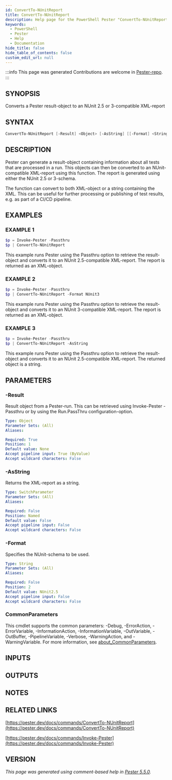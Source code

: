 ```yaml
---
id: ConvertTo-NUnitReport
title: ConvertTo-NUnitReport
description: Help page for the PowerShell Pester "ConvertTo-NUnitReport" command
keywords:
  - PowerShell
  - Pester
  - Help
  - Documentation
hide_title: false
hide_table_of_contents: false
custom_edit_url: null
---
```


:::info This page was generated
Contributions are welcome in [Pester-repo](https://github.com/pester/pester).
:::

## SYNOPSIS

Converts a Pester result-object to an NUnit 2.5 or 3-compatible XML-report

## SYNTAX

```powershell
ConvertTo-NUnitReport [-Result] <Object> [-AsString] [[-Format] <String>] [<CommonParameters>]
```

## DESCRIPTION

Pester can generate a result-object containing information about all
tests that are processed in a run.
This objects can then be converted to an
NUnit-compatible XML-report using this function.
The report is generated
using either the NUnit 2.5 or 3-schema.

The function can convert to both XML-object or a string containing the XML.
This can be useful for further processing or publishing of test results,
e.g.
as part of a CI/CD pipeline.

## EXAMPLES

### EXAMPLE 1

```powershell
$p = Invoke-Pester -Passthru
$p | ConvertTo-NUnitReport
```

This example runs Pester using the Passthru option to retrieve the result-object and
converts it to an NUnit 2.5-compatible XML-report.
The report is returned as an XML-object.

### EXAMPLE 2

```powershell
$p = Invoke-Pester -Passthru
$p | ConvertTo-NUnitReport -Format NUnit3
```

This example runs Pester using the Passthru option to retrieve the result-object and
converts it to an NUnit 3-compatible XML-report.
The report is returned as an XML-object.

### EXAMPLE 3

```powershell
$p = Invoke-Pester -Passthru
$p | ConvertTo-NUnitReport -AsString
```

This example runs Pester using the Passthru option to retrieve the result-object and
converts it to an NUnit 2.5-compatible XML-report.
The returned object is a string.

## PARAMETERS

### -Result

Result object from a Pester-run.
This can be retrieved using Invoke-Pester
-Passthru or by using the Run.PassThru configuration-option.

```yaml
Type: Object
Parameter Sets: (All)
Aliases:

Required: True
Position: 1
Default value: None
Accept pipeline input: True (ByValue)
Accept wildcard characters: False
```

### -AsString

Returns the XML-report as a string.

```yaml
Type: SwitchParameter
Parameter Sets: (All)
Aliases:

Required: False
Position: Named
Default value: False
Accept pipeline input: False
Accept wildcard characters: False
```

### -Format

Specifies the NUnit-schema to be used.

```yaml
Type: String
Parameter Sets: (All)
Aliases:

Required: False
Position: 2
Default value: NUnit2.5
Accept pipeline input: False
Accept wildcard characters: False
```

### CommonParameters

This cmdlet supports the common parameters: -Debug, -ErrorAction, -ErrorVariable, -InformationAction, -InformationVariable, -OutVariable, -OutBuffer, -PipelineVariable, -Verbose, -WarningAction, and -WarningVariable. For more information, see [about_CommonParameters](http://go.microsoft.com/fwlink/?LinkID=113216).

## INPUTS

## OUTPUTS

## NOTES

## RELATED LINKS

[https://pester.dev/docs/commands/ConvertTo-NUnitReport](https://pester.dev/docs/commands/ConvertTo-NUnitReport)

[https://pester.dev/docs/commands/Invoke-Pester](https://pester.dev/docs/commands/Invoke-Pester)

## VERSION

*This page was generated using comment-based help in [Pester 5.5.0](https://github.com/pester/pester).*
